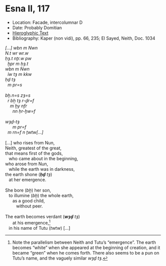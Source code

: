 # Esna II, 117 {-}

<style>
  .col2 {
    columns: 2 300px;         /* number of columns and width in pixels*/
    -webkit-columns: 2 300px; /* chrome, safari */
    -moz-columns: 2 300px;    /* firefox */
    -webkit-column-break-inside: avoid;
    -page-break-inside: avoid;
    -break-inside: avoid;
  }

</style>


- Location: Facade, intercolumnar D
- Date: Probably Domitian
- [Hieroglyphic Text](https://www.ifao.egnet.net/uploads/publications/enligne/Temples-Esna002.pdf#page=293){target="_blank"}
- Bibliography: Kaper (non vidi), pp. 66, 235; El Sayed, Neith, Doc. 1034


<div class="col2">

| *[...] wbn m Nwn  *
| *N.t wr wr.w  *
| *ḥȝ.t nṯr.w pw  *
|   *ḫpr m ḥȝ.t  *
| *wbn m Nwn  *
|   *ỉw tȝ m kkw  *
| *ḥḏ tȝ*   
|   *m pr=s  *
|
| *bẖ.n=s zȝ=s  *
|   *r bẖ tȝ r-ḏr=f  *
|     *m ḫy nfr  *
|       *nn ḥr-ḫw=f  *
|   
| *wȝḏ-tȝ*  
|       *m pr=f  *
|   *m rn=f n ṯwtw[...]  *
|
| [...] who rises from Nun,
| Neith, greatest of the great,
| that means first of the gods,
|    who came about in the beginning,
| who arose from Nun,
|    while the earth was in darkness,
| the earth shone (***ḥḏ*** *tȝ*) 
|    at her emergence.
|
| She bore (*bẖ*) her son,
|    to illumine (*bẖ*) the whole earth,
|       as a good child,
|          without peer.
|
| The earth becomes verdant (***wȝḏ*** *tȝ*) 
|       at his emergence,[^fn-117]
|    in his name of Tutu (*twtw*) [...]

</div>

[^fn-117]: Note the parallelism between Neith and Tutu's "emergence". The earth becomes "white" when she appeared at the beginning of creation, and it became "green" when he comes forth. There also seems to be a pun on Tutu's name, and the vaguely similar *wȝḏ tȝ*.